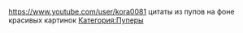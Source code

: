 {{Инфобокс для пуперов
|title2=Пример
|другие_ники=Пример
|image3=[[Файл:Kora0081.jpg|left]]
|caption3=Пример
|сферы_творчества=Пример
|год_начала=2010
|image4=Пример
|caption4=Пример
|имя_фамилия=Игорь
|дата_рождения=
|место_проживания=г. Иркутск
|ссылки=Группа ВК: https://vk.com/kora0081_group
}}
https://www.youtube.com/user/kora0081
цитаты из пупов на фоне красивых картинок
[[Категория:Пуперы]]